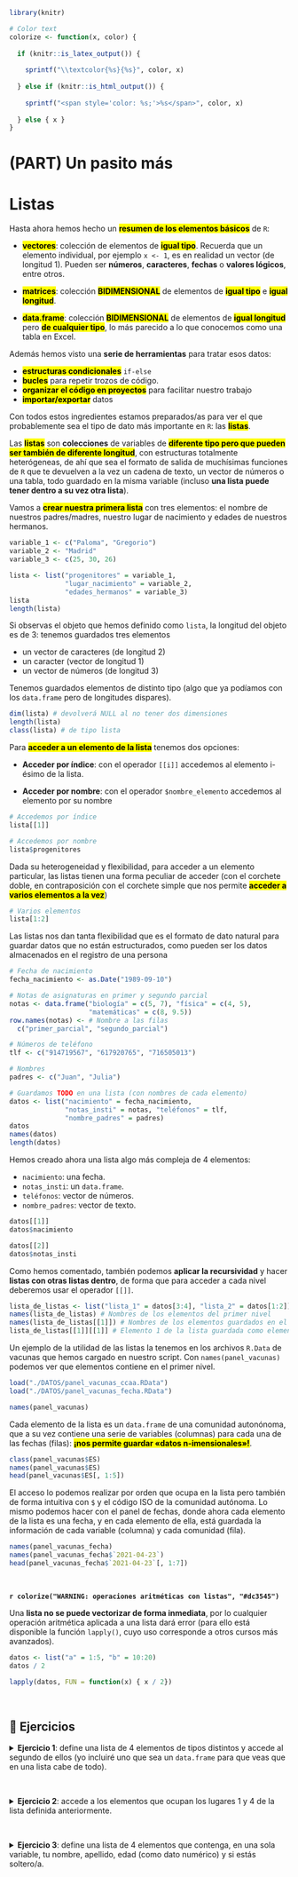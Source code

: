 ```r
library(knitr)

# Color text
colorize <- function(x, color) {
  
  if (knitr::is_latex_output()) {
    
    sprintf("\\textcolor{%s}{%s}", color, x)
    
  } else if (knitr::is_html_output()) {
    
    sprintf("<span style='color: %s;'>%s</span>", color, x)
    
  } else { x }
}
```

# (PART) Un pasito más {-}

# Listas {#listas}

Hasta ahora hemos hecho un <mark>**resumen de los elementos básicos**</mark> de `R`:

* <mark>**vectores**</mark>: colección de elementos de <mark>**igual tipo**</mark>. Recuerda que un elemento individual, por ejemplo `x <- 1`, es en realidad un vector (de longitud 1). Pueden ser **números**, **caracteres**, **fechas** o **valores lógicos**, entre otros.

* <mark>**matrices**</mark>: colección <mark> **BIDIMENSIONAL**</mark> de elementos de <mark>**igual tipo**</mark> e <mark>**igual longitud**</mark>.

* <mark>**data.frame**</mark>: colección <mark> **BIDIMENSIONAL**</mark> de elementos de <mark>**igual longitud**</mark> pero <mark>**de cualquier tipo**</mark>, lo más parecido a lo que conocemos como una tabla en Excel.


Además hemos visto una **serie de herramientas** para tratar esos datos:

* <mark>**estructuras condicionales**</mark> `if-else`
* <mark>**bucles**</mark> para repetir trozos de código.
* <mark>**organizar el código en proyectos**</mark> para facilitar nuestro trabajo
* <mark>**importar/exportar**</mark> datos


Con todos estos ingredientes estamos preparados/as para ver el que probablemente sea el tipo de dato más importante en `R`: las <mark>**listas**</mark>.

Las <mark>**listas**</mark> son **colecciones** de variables de <mark>**diferente tipo pero que pueden ser también de diferente longitud**</mark>, con estructuras totalmente heterógeneas, de ahí que sea el formato de salida de muchísimas funciones de `R` que te devuelven a la vez un cadena de texto, un vector de números o una tabla, todo guardado en la misma variable (incluso **una lista puede tener dentro a su vez otra lista**).

Vamos a <mark>**crear nuestra primera lista**</mark> con tres elementos: el nombre de nuestros padres/madres, nuestro lugar de nacimiento y edades de nuestros hermanos.

```r
variable_1 <- c("Paloma", "Gregorio")
variable_2 <- "Madrid"
variable_3 <- c(25, 30, 26)

lista <- list("progenitores" = variable_1,
              "lugar_nacimiento" = variable_2,
              "edades_hermanos" = variable_3)
lista
length(lista)
```

Si observas el objeto que hemos definido como `lista`, la longitud del objeto es de 3: tenemos guardados tres elementos

* un vector de caracteres (de longitud 2)
* un caracter (vector de longitud 1)
* un vector de números (de longitud 3)

Tenemos guardados elementos de distinto tipo (algo que ya podíamos con los `data.frame` pero de longitudes dispares).

```r
dim(lista) # devolverá NULL al no tener dos dimensiones
length(lista)
class(lista) # de tipo lista
```

Para <mark>**acceder a un elemento de la lista**</mark> tenemos dos opciones:

- **Acceder por índice**: con el operador `[[i]]` accedemos al elemento i-ésimo de la lista.

- **Acceder por nombre**: con el operador `$nombre_elemento` accedemos al elemento por su nombre

```r
# Accedemos por índice
lista[[1]]

# Accedemos por nombre
lista$progenitores
```

Dada su heterogeneidad y flexibilidad, para acceder a un elemento particular, las listas tienen una forma peculiar de acceder (con el corchete doble, en contraposición con el corchete simple que nos permite <mark>**acceder a varios elementos a la vez**</mark>)

```r
# Varios elementos
lista[1:2]
```

Las listas nos dan tanta flexibilidad que es el formato de dato natural para guardar datos que no están estructurados, como pueden ser los datos almacenados en el registro de una persona

```r
# Fecha de nacimiento
fecha_nacimiento <- as.Date("1989-09-10")

# Notas de asignaturas en primer y segundo parcial
notas <- data.frame("biología" = c(5, 7), "física" = c(4, 5),
                    "matemáticas" = c(8, 9.5))
row.names(notas) <- # Nombre a las filas
  c("primer_parcial", "segundo_parcial")

# Números de teléfono
tlf <- c("914719567", "617920765", "716505013")

# Nombres
padres <- c("Juan", "Julia")

# Guardamos TODO en una lista (con nombres de cada elemento)
datos <- list("nacimiento" = fecha_nacimiento,
              "notas_insti" = notas, "teléfonos" = tlf,
              "nombre_padres" = padres)
datos
names(datos)
length(datos)
``` 

Hemos creado ahora una lista algo más compleja de 4 elementos:

* `nacimiento`: una fecha.
* `notas_insti`: un `data.frame`.
* `teléfonos`: vector de números.
* `nombre_padres`: vector de texto.

```r
datos[[1]]
datos$nacimiento

datos[[2]]
datos$notas_insti
```

Como hemos comentado, también podemos **aplicar la recursividad** y hacer **listas con otras listas dentro**, de forma que para acceder a cada nivel deberemos usar el operador `[[]]`.

```r

lista_de_listas <- list("lista_1" = datos[3:4], "lista_2" = datos[1:2])
names(lista_de_listas) # Nombres de los elementos del primer nivel
names(lista_de_listas[[1]]) # Nombres de los elementos guardados en el primer elemento, que es a su vez una lista
lista_de_listas[[1]][[1]] # Elemento 1 de la lista guardada como elemento 1 de la lista superior
```

Un ejemplo de la utilidad de las listas la tenemos en los archivos `R.Data` de vacunas que hemos cargado en nuestro script. Con `names(panel_vacunas)` podemos ver que elementos contiene en el primer nivel.

```r
load("./DATOS/panel_vacunas_ccaa.RData")
load("./DATOS/panel_vacunas_fecha.RData")
```

```r
names(panel_vacunas)
```

Cada elemento de la lista es un `data.frame` de una comunidad autonónoma, que a su vez contiene una serie de variables (columnas) para cada una de las fechas (filas): <mark>**¡nos permite guardar «datos n-imensionales»!**</mark>.

```r
class(panel_vacunas$ES)
names(panel_vacunas$ES)
head(panel_vacunas$ES[, 1:5])
```

El acceso lo podemos realizar por orden que ocupa en la lista pero también de forma intuitiva con `$` y el código ISO de la comunidad autónoma. Lo mismo podemos hacer con el panel de fechas, donde ahora cada elemento de la lista es una fecha, y en cada elemento de ella, está guardada la información de cada variable (columna) y cada comunidad (fila).

```r
names(panel_vacunas_fecha)
names(panel_vacunas_fecha$`2021-04-23`)
head(panel_vacunas_fecha$`2021-04-23`[, 1:7])
```

&nbsp;

**`r colorize("WARNING: operaciones aritméticas con listas", "#dc3545")`**

Una **lista no se puede vectorizar de forma inmediata**, por lo cualquier operación aritmética aplicada a una lista dará error (para ello está disponible la función `lapply()`, cuyo uso corresponde a otros cursos más avanzados).

```r
datos <- list("a" = 1:5, "b" = 10:20)
datos / 2
``` 

```r
lapply(datos, FUN = function(x) { x / 2})
``` 

&nbsp;

## 📝 Ejercicios

<details>
  <summary><strong>Ejercicio 1</strong>: define una lista de 4 elementos de tipos distintos y accede al segundo de ellos (yo incluiré uno que sea un `data.frame` para que veas que en una lista cabe de todo).</summary>
  
<!-- toc -->
- Solución:

```r
# Ejemplo: lista con texto, numérico, lógico y un data.frame
lista_ejemplo <- list("nombre" = "Javier", "cp" = 28019,
                      "soltero" = TRUE,
                      "notas" = data.frame("mates" = c(7.5, 8, 9),
                                           "lengua" = c(10, 5, 6),
                                           "gimnasia" = c(4, 8, 6)))
lista_ejemplo

# Longitud
length(lista_ejemplo)

# Accedemos al elemento dos
lista_ejemplo[[2]]
```

</details>

&nbsp; 

<details>
  <summary><strong>Ejercicio 2</strong>: accede a los elementos que ocupan los lugares 1 y 4 de la lista definida anteriormente.</summary>
  
  
<!-- toc -->
- Solución:

```r
# Accedemos al 1 y al 4
lista_ejemplo[c(1, 4)]
```

Otra opción es acceder con los nombres

```r
# Accedemos al 1 y al 4
lista_ejemplo$nombre
lista_ejemplo$notas

lista_ejemplo[c("nombre", "notas")]
```

</details>

&nbsp; 


<details>
  <summary><strong>Ejercicio 3</strong>: define una lista de 4 elementos que contenga, en una sola variable, tu nombre, apellido, edad (como dato numérico) y si estás soltero/a.</summary>
  
  
<!-- toc -->
- Solución:

```r
library(lubridate)
# Creamos lista: con lubridate calculamos la diferencia de años desde la fecha de nuestro nacimiento hasta hoy (sea cuando sea hoy)
lista_personal <- list("nombre" = "Javier",
                       "apellidos" = "Álvarez Liébana",
                       "edad" = time_length(interval(ymd("1989-09-10"), ymd(Sys.Date())), unit = "years"),
                       "soltero" = TRUE)
lista_personal

# Otra opción: la edad calculada con floor (quita decimales y se queda con la parte entera)
lista_personal <- list("nombre" = "Javier",
                       "apellidos" = "Álvarez Liébana",
                       "edad" = floor(time_length(interval(ymd("1989-09-10"), ymd(today())), unit = "years")),
                       "soltero" = TRUE)
lista_personal
```

</details>




